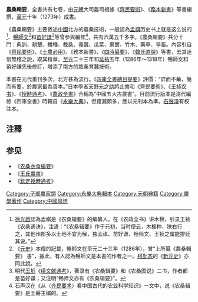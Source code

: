 {{expand|time=2013-12-01T02:28:05+00:00}}
'''農桑輯要'''，全書共有七卷，由[[元朝|元朝]]大司農司根據《[[齊民要術|齊民要術]]》、《[[務本新書|務本新書]]》等書編撰，[[至元_(忽必烈)|至元]]十年（1273年）成書。

《農桑輯要》主要敘述[[中國|中國]]北方的農桑技術，一般認為[[孟祺|孟祺]]历史书上就是这么说的<ref>[[徐光啟|徐光啟]]認為孟祺是《农桑辑要》的编纂人。在《农政全书》讲木棉，引录王祯《农桑通诀》，注语：“《农桑辑要》作于元初，当时便云，木棉种、陕右行之，其他州郡多以土地不宜为解，独孟祺、苗好谦、畅师文、王祯之属能排贬其说。”</ref>、[[暢師文|暢師文]]<ref>《[[元史|元史]]》本傳的記載，暢師文在至元二十三年（1286年），曾“上所纂《農桑輯要》 書”，據此，有人認為暢師文是本書的作者之一。[[柯劭忞|柯劭忞]]的《[[新元史|新元史]]》亦同此說。</ref>和[[苗好謙|苗好謙]]<ref>明代[[王圻|王圻]]《[[续文献通考|续文献通考]]》，著录有《农桑辑要》和《农桑图说》二书，作者都是苗好谦；又注明“畅师文亦有《农桑辑要》”。</ref>等曾參與編修<ref>石声汉在《从〈[[齐民要术|齐民要术]]〉看中国古代的农业科学知识》一文中，说《农桑辑要》是王磐主编的。</ref>，共有六萬五千多字。《農桑輯要》共分十門：典訓、耕墾、播種、裁桑、養蠶、瓜菜、果實、竹木、藥草、孳畜。內容引自《[[齊民要術|齊民要術]]》、《[[士農必用|士農必用]]》、《務本新書》、《[[四時纂要|四時纂要]]》、《[[韓氏直說|韓氏直說]]》等書，去其迷信無稽之說，取其精華。[[至元_(忽必烈)|至元]]二十三年和[[延祐|延祐]]五年（1286年～1318年）暢師文和苗好謙先後修訂，增添了南方的栽桑育蠶技術。

本書在元代重刊多次，北方甚為流行。《[[四庫總目提要|四庫全書總目提要]]》評價：“詳而不蕪，簡而有要，於農家最為善本。”日本學者[[天野元之助|天野元之助]]將此書和《齊民要術》、《[[王祯农书|王祯农书]]》、《[[授時通考|授時通考]]》、《[[農政全書|農政全書]]》合稱為“中國五大古農書”。目前流行版本是清代編修《四庫全書》時輯自《[[永樂大典|永樂大典]]》，但錯漏頗多，應以元刊本為準。[[石聲漢|石聲漢]]有校注本。

==注釋==
<div class="references-small">
<references />
</div>

==参见==
{{wikisource}}
* 《[[农桑衣食撮要|农桑衣食撮要]]》
* 《[[王氏農書|王氏農書]]》
* 《[[欽定授時通考|欽定授時通考]]》

{{清朝中央奉敕重輯典籍|子}}
[[Category:子部農家類|Category:子部農家類]]
[[Category:永樂大典輯本|Category:永樂大典輯本]]
[[Category:元朝典籍|Category:元朝典籍]]
[[Category:農學著作|Category:農學著作]]
[[Category:中國思想|Category:中國思想]]